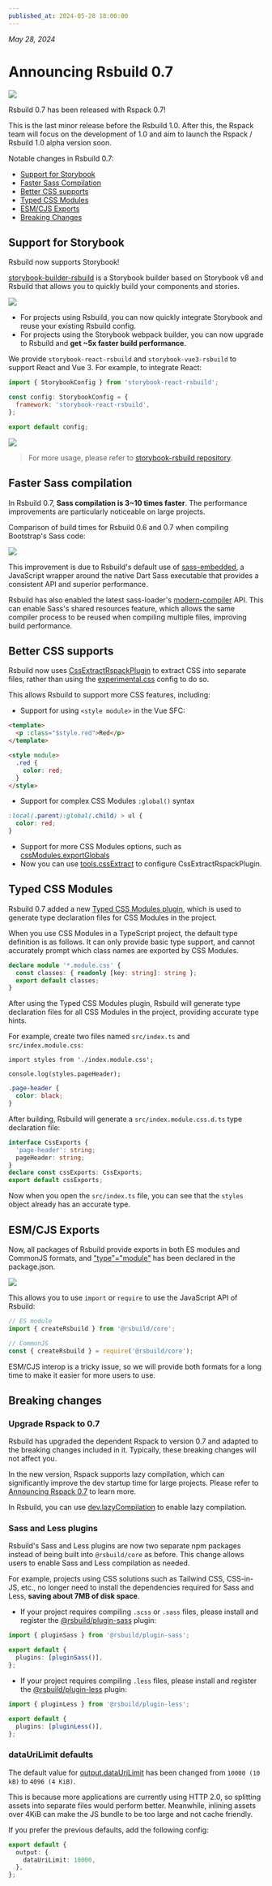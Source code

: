```yaml
---
published_at: 2024-05-28 18:00:00
---
```


_May 28, 2024_

# Announcing Rsbuild 0.7

![](https://assets.rspack.rs/rsbuild/rsbuild-banner-v0-7.png)

Rsbuild 0.7 has been released with Rspack 0.7!

This is the last minor release before the Rsbuild 1.0. After this, the Rspack team will focus on the development of 1.0 and aim to launch the Rspack / Rsbuild 1.0 alpha version soon.

Notable changes in Rsbuild 0.7:

- [Support for Storybook](#support-for-storybook)
- [Faster Sass Compilation](#faster-sass-compilation)
- [Better CSS supports](#better-css-supports)
- [Typed CSS Modules](#typed-css-modules)
- [ESM/CJS Exports](#esmcjs-exports)
- [Breaking Changes](#breaking-changes)

## Support for Storybook

Rsbuild now supports Storybook!

[storybook-builder-rsbuild](https://github.com/rspack-contrib/storybook-rsbuild) is a Storybook builder based on Storybook v8 and Rsbuild that allows you to quickly build your components and stories.

![](https://assets.rspack.rs/rsbuild/rsbuild-banner-with-storybook.png)

- For projects using Rsbuild, you can now quickly integrate Storybook and reuse your existing Rsbuild config.
- For projects using the Storybook webpack builder, you can now upgrade to Rsbuild and **get ~5x faster build performance**.

We provide `storybook-react-rsbuild` and `storybook-vue3-rsbuild` to support React and Vue 3. For example, to integrate React:

```js title=".storybook/main.js"
import { StorybookConfig } from 'storybook-react-rsbuild';

const config: StorybookConfig = {
  framework: 'storybook-react-rsbuild',
};

export default config;
```

![](https://assets.rspack.rs/rsbuild/assets/storybook-rsbuild-preview.png)

> For more usage, please refer to [storybook-rsbuild repository](https://github.com/rspack-contrib/storybook-rsbuild).

## Faster Sass compilation

In Rsbuild 0.7, **Sass compilation is 3~10 times faster**. The performance improvements are particularly noticeable on large projects.

Comparison of build times for Rsbuild 0.6 and 0.7 when compiling Bootstrap's Sass code:

![](https://assets.rspack.rs/rsbuild/assets/sass-embedded-compare.jpeg)

This improvement is due to Rsbuild's default use of [sass-embedded](https://npmjs.com/package/sass-embedded), a JavaScript wrapper around the native Dart Sass executable that provides a consistent API and superior performance.

Rsbuild has also enabled the latest sass-loader's [modern-compiler](https://github.com/webpack-contrib/sass-loader/releases/tag/v14.2.0) API. This can enable Sass's shared resources feature, which allows the same compiler process to be reused when compiling multiple files, improving build performance.

## Better CSS supports

Rsbuild now uses [CssExtractRspackPlugin](https://rspack.rs/plugins/rspack/css-extract-rspack-plugin) to extract CSS into separate files, rather than using the [experimental.css](https://rspack.rs/config/experiments#experimentscss) config to do so.

This allows Rsbuild to support more CSS features, including:

- Support for using `<style module>` in the Vue SFC:

```html title="index.vue"
<template>
  <p :class="$style.red">Red</p>
</template>

<style module>
  .red {
    color: red;
  }
</style>
```

- Support for complex CSS Modules `:global()` syntax

```css title="style.module.css"
:local(.parent):global(.child) > ul {
  color: red;
}
```

- Support for more CSS Modules options, such as [cssModules.exportGlobals](/config/output/css-modules#cssmodulesexportglobals)
- Now you can use [tools.cssExtract](/config/tools/css-extract) to configure CssExtractRspackPlugin.

## Typed CSS Modules

Rsbuild 0.7 added a new [Typed CSS Modules plugin](https://github.com/rspack-contrib/rsbuild-plugin-typed-css-modules), which is used to generate type declaration files for CSS Modules in the project.

When you use CSS Modules in a TypeScript project, the default type definition is as follows. It can only provide basic type support, and cannot accurately prompt which class names are exported by CSS Modules.

```ts title="src/env.d.ts"
declare module '*.module.css' {
  const classes: { readonly [key: string]: string };
  export default classes;
}
```

After using the Typed CSS Modules plugin, Rsbuild will generate type declaration files for all CSS Modules in the project, providing accurate type hints.

For example, create two files named `src/index.ts` and `src/index.module.css`:

```tsx title="src/index.ts"
import styles from './index.module.css';

console.log(styles.pageHeader);
```

```css title="index.module.css"
.page-header {
  color: black;
}
```

After building, Rsbuild will generate a `src/index.module.css.d.ts` type declaration file:

```ts title="src/index.module.css.d.ts"
interface CssExports {
  'page-header': string;
  pageHeader: string;
}
declare const cssExports: CssExports;
export default cssExports;
```

Now when you open the `src/index.ts` file, you can see that the `styles` object already has an accurate type.

## ESM/CJS Exports

Now, all packages of Rsbuild provide exports in both ES modules and CommonJS formats, and ["type"="module"](https://nodejs.org/api/packages.html#type) has been declared in the package.json.

![](https://assets.rspack.rs/rsbuild/assets/rsbuild-dual-package-example.png)

This allows you to use `import` or `require` to use the JavaScript API of Rsbuild:

```js
// ES module
import { createRsbuild } from '@rsbuild/core';

// CommonJS
const { createRsbuild } = require('@rsbuild/core');
```

ESM/CJS interop is a tricky issue, so we will provide both formats for a long time to make it easier for more users to use.

## Breaking changes

### Upgrade Rspack to 0.7

Rsbuild has upgraded the dependent Rspack to version 0.7 and adapted to the breaking changes included in it. Typically, these breaking changes will not affect you.

In the new version, Rspack supports lazy compilation, which can significantly improve the dev startup time for large projects. Please refer to [Announcing Rspack 0.7](https://rspack.rs/blog/announcing-0-7) to learn more.

In Rsbuild, you can use [dev.lazyCompilation](/config/dev/lazy-compilation) to enable lazy compilation.

### Sass and Less plugins

Rsbuild's Sass and Less plugins are now two separate npm packages instead of being built into `@rsbuild/core` as before. This change allows users to enable Sass and Less compilation as needed.

For example, projects using CSS solutions such as Tailwind CSS, CSS-in-JS, etc., no longer need to install the dependencies required for Sass and Less, **saving about 7MB of disk space**.

- If your project requires compiling `.scss` or `.sass` files, please install and register the [@rsbuild/plugin-sass](/plugins/list/plugin-sass) plugin:

```ts title="rsbuild.config.ts"
import { pluginSass } from '@rsbuild/plugin-sass';

export default {
  plugins: [pluginSass()],
};
```

- If your project requires compiling `.less` files, please install and register the [@rsbuild/plugin-less](/plugins/list/plugin-less) plugin:

```ts title="rsbuild.config.ts"
import { pluginLess } from '@rsbuild/plugin-less';

export default {
  plugins: [pluginLess()],
};
```

### dataUriLimit defaults

The default value for [output.dataUriLimit](/config/output/data-uri-limit) has been changed from `10000 (10 kB)` to `4096 (4 KiB)`.

This is because more applications are currently using HTTP 2.0, so splitting assets into separate files would perform better. Meanwhile, inlining assets over 4KiB can make the JS bundle to be too large and not cache friendly.

If you prefer the previous defaults, add the following config:

```ts title="rsbuild.config.ts"
export default {
  output: {
    dataUriLimit: 10000,
  },
};
```
